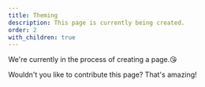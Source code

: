 ```yaml
---
title: Theming
description: This page is currently being created.
order: 2
with_children: true
---
```


We're currently in the process of creating a page.😘

Wouldn't you like to contribute this page? That's amazing!
